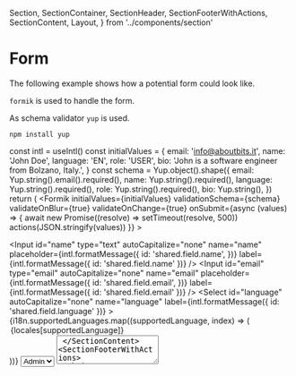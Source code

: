   Section,
  SectionContainer,
  SectionHeader,
  SectionFooterWithActions,
  SectionContent,
  Layout,
} from '../components/section'

<Meta title="Examples/Form" />

# Form

The following example shows how a potential form could look like.

`formik` is used to handle the form.

As schema validator `yup` is used.

```
npm install yup
```

  const intl = useIntl()
  const initialValues = {
    email: 'info@aboutbits.it',
    name: 'John Doe',
    language: 'EN',
    role: 'USER',
    bio: 'John is a software engineer from Bolzano, Italy.',
  }
  const schema = Yup.object().shape({
    email: Yup.string().email().required(),
    name: Yup.string().required(),
    language: Yup.string().required(),
    role: Yup.string().required(),
    bio: Yup.string(),
  })
  return (
    <ContentArea>
      <Formik
        initialValues={initialValues}
        validationSchema={schema}
        validateOnBlur={true}
        validateOnChange={true}
        onSubmit={async (values) => {
          await new Promise((resolve) => setTimeout(resolve, 500))
          actions(JSON.stringify(values))
        }}
      >
        <Form>
          <Section>
            <SectionHeader title={title} />
            <SectionContainer>
              <SectionContent layout={Layout.twoColumnGrid}>
                <Input
                  id="name"
                  type="text"
                  autoCapitalize="none"
                  name="name"
                  placeholder={intl.formatMessage({
                    id: 'shared.field.name',
                  })}
                  label={intl.formatMessage({ id: 'shared.field.name' })}
                />
                <Input
                  id="email"
                  type="email"
                  autoCapitalize="none"
                  name="email"
                  placeholder={intl.formatMessage({
                    id: 'shared.field.email',
                  })}
                  label={intl.formatMessage({ id: 'shared.field.email' })}
                />
                <Select
                  id="language"
                  autoCapitalize="none"
                  name="language"
                  label={intl.formatMessage({ id: 'shared.field.language' })}
                >
                  {i18n.supportedLanguages.map((supportedLanguage, index) => (
                    <Option key={index} value={supportedLanguage}>
                      {locales[supportedLanguage]}
                    </Option>
                  ))}
                </Select>
                <Select
                  id="role"
                  autoCapitalize="none"
                  name="role"
                  label="Role"
                >
                  <Option value="ADMIN">Admin</Option>
                  <Option value="USER">User</Option>
                </Select>
                <TextArea
                  id="bio"
                  rows="3"
                  className="xl:col-span-2"
                  name="bio"
                  label="Bio"
                />
              </SectionContent>
              <SectionFooterWithActions>
                <SubmitButton>Save</SubmitButton>
              </SectionFooterWithActions>
            </SectionContainer>
          </Section>
        </Form>
      </Formik>
    </ContentArea>
  )
}

<Canvas>
  <Story name="Default" args={{ title: 'User edit' }}>
    {Template.bind({})}
  </Story>
</Canvas>
